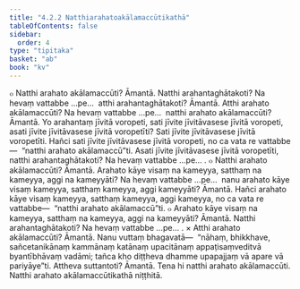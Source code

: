 ```yaml
---
title: "4.2.2 Natthiarahatoakālamaccūtikathā"
tableOfContents: false
sidebar:
  order: 4
type: "tipitaka"
basket: "ab"
book: "kv"
---
```



<DynamicBreadcrumb />

<Division number="780" book="kv" bookNo="32" page="394">

<Paragraph number="2441" book="kv">
๐ Natthi arahato akālamaccūti? Āmantā. Natthi arahantaghātakoti? Na hevaṃ vattabbe …pe…  atthi arahantaghātakoti? Āmantā. Atthi arahato akālamaccūti? Na hevaṃ vattabbe …pe…  natthi arahato akālamaccūti? Āmantā. Yo arahantaṃ jīvitā voropeti, sati jīvite jīvitāvasese jīvitā voropeti, asati jīvite jīvitāvasese jīvitā voropetīti? Sati jīvite jīvitāvasese jīvitā voropetīti. Hañci sati jīvite jīvitāvasese jīvitā voropeti, no ca vata re vattabbe—  “natthi arahato akālamaccū”ti. Asati jīvite jīvitāvasese jīvitā voropetīti, natthi arahantaghātakoti? Na hevaṃ vattabbe …pe… .
</Paragraph>

</Division>
<Division number="781" book="kv" bookNo="32" page="395">

<Paragraph number="2442" book="kv">
๐ Natthi arahato akālamaccūti? Āmantā. Arahato kāye visaṃ na kameyya, satthaṃ na kameyya, aggi na kameyyāti? Na hevaṃ vattabbe …pe…  nanu arahato kāye visaṃ kameyya, satthaṃ kameyya, aggi kameyyāti? Āmantā. Hañci arahato kāye visaṃ kameyya, satthaṃ kameyya, aggi kameyya, no ca vata re vattabbe—  “natthi arahato akālamaccū”ti.
</Paragraph>

<Paragraph number="2443" book="kv">
๐ Arahato kāye visaṃ na kameyya, satthaṃ na kameyya, aggi na kameyyāti? Āmantā. Natthi arahantaghātakoti? Na hevaṃ vattabbe …pe… .
</Paragraph>

</Division>
<Division number="782" book="kv" bookNo="32" page="395">

<Paragraph number="2444" book="kv">
× Atthi arahato akālamaccūti? Āmantā. Nanu vuttaṃ bhagavatā—  “nāhaṃ, bhikkhave, sañcetanikānaṃ kammānaṃ katānaṃ upacitānaṃ appaṭisaṃveditvā byantībhāvaṃ vadāmi; tañca kho diṭṭheva dhamme upapajjaṃ vā apare vā pariyāye”ti. Attheva suttantoti? Āmantā. Tena hi natthi arahato akālamaccūti.

</Paragraph>
</Division>

<Paragraph number="2445" type="center" book="kv">
Natthi arahato akālamaccūtikathā niṭṭhitā.
</Paragraph>